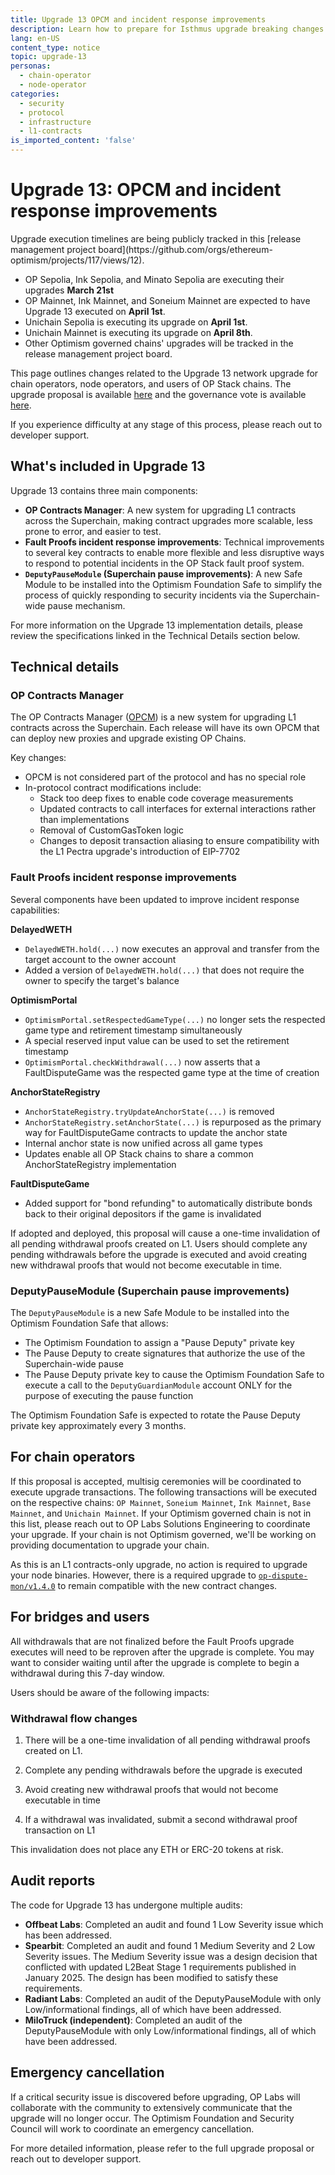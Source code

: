 ```yaml
---
title: Upgrade 13 OPCM and incident response improvements
description: Learn how to prepare for Isthmus upgrade breaking changes.
lang: en-US
content_type: notice
topic: upgrade-13
personas:
  - chain-operator
  - node-operator
categories:
  - security
  - protocol
  - infrastructure
  - l1-contracts
is_imported_content: 'false'
---
```



# Upgrade 13: OPCM and incident response improvements

<Callout type="info">
  Upgrade execution timelines are being publicly tracked in this [release management project board](https://github.com/orgs/ethereum-optimism/projects/117/views/12). 
  
  *   OP Sepolia, Ink Sepolia, and Minato Sepolia are executing their upgrades **March 21st**
  *   OP Mainnet, Ink Mainnet, and Soneium Mainnet are expected to have Upgrade 13 executed on **April 1st**. 
  *   Unichain Sepolia is executing its upgrade on **April 1st**.
  *   Unichain Mainnet is executing its upgrade on **April 8th**.
  *   Other Optimism governed chains' upgrades will be tracked in the release management project board.
</Callout>

This page outlines changes related to the Upgrade 13 network upgrade for chain operators, node operators, and users of OP Stack chains. The upgrade proposal is available [here](https://gov.optimism.io/t/upgrade-proposal-13-opcm-and-incident-response-improvements/9739) and the governance vote is available [here](https://vote.optimism.io/proposals/84511922734478887667300419900648701566511387783615524992018614345859900443455).

If you experience difficulty at any stage of this process, please reach out to developer support.

## What's included in Upgrade 13

Upgrade 13 contains three main components:

*   **OP Contracts Manager**: A new system for upgrading L1 contracts across the Superchain, making contract upgrades more scalable, less prone to error, and easier to test.
*   **Fault Proofs incident response improvements**: Technical improvements to several key contracts to enable more flexible and less disruptive ways to respond to potential incidents in the OP Stack fault proof system.
*   **`DeputyPauseModule` (Superchain pause improvements)**: A new Safe Module to be installed into the Optimism Foundation Safe to simplify the process of quickly responding to security incidents via the Superchain-wide pause mechanism.

For more information on the Upgrade 13 implementation details, please review the specifications linked in the Technical Details section below.

## Technical details

### OP Contracts Manager

The OP Contracts Manager ([OPCM](/stack/opcm)) is a new system for upgrading L1 contracts across the Superchain. Each release will have its own OPCM that can deploy new proxies and upgrade existing OP Chains.

Key changes:

*   OPCM is not considered part of the protocol and has no special role
*   In-protocol contract modifications include:
    *   Stack too deep fixes to enable code coverage measurements
    *   Updated contracts to call interfaces for external interactions rather than implementations
    *   Removal of CustomGasToken logic
    *   Changes to deposit transaction aliasing to ensure compatibility with the L1 Pectra upgrade's introduction of EIP-7702

### Fault Proofs incident response improvements

Several components have been updated to improve incident response capabilities:

**DelayedWETH**

*   `DelayedWETH.hold(...)` now executes an approval and transfer from the target account to the owner account
*   Added a version of `DelayedWETH.hold(...)` that does not require the owner to specify the target's balance

**OptimismPortal**

*   `OptimismPortal.setRespectedGameType(...)` no longer sets the respected game type and retirement timestamp simultaneously
*   A special reserved input value can be used to set the retirement timestamp
*   `OptimismPortal.checkWithdrawal(...)` now asserts that a FaultDisputeGame was the respected game type at the time of creation

**AnchorStateRegistry**

*   `AnchorStateRegistry.tryUpdateAnchorState(...)` is removed
*   `AnchorStateRegistry.setAnchorState(...)` is repurposed as the primary way for FaultDisputeGame contracts to update the anchor state
*   Internal anchor state is now unified across all game types
*   Updates enable all OP Stack chains to share a common AnchorStateRegistry implementation

**FaultDisputeGame**

*   Added support for "bond refunding" to automatically distribute bonds back to their original depositors if the game is invalidated

<Callout type="warning">
  If adopted and deployed, this proposal will cause a one-time invalidation of all pending withdrawal proofs created on L1. Users should complete any pending withdrawals before the upgrade is executed and avoid creating new withdrawal proofs that would not become executable in time.
</Callout>

### DeputyPauseModule (Superchain pause improvements)

The `DeputyPauseModule` is a new Safe Module to be installed into the Optimism Foundation Safe that allows:

*   The Optimism Foundation to assign a "Pause Deputy" private key
*   The Pause Deputy to create signatures that authorize the use of the Superchain-wide pause
*   The Pause Deputy private key to cause the Optimism Foundation Safe to execute a call to the `DeputyGuardianModule` account ONLY for the purpose of executing the pause function

The Optimism Foundation Safe is expected to rotate the Pause Deputy private key approximately every 3 months.

## For chain operators

If this proposal is accepted, multisig ceremonies will be coordinated to execute upgrade transactions. The following transactions will be executed on the respective chains: `OP Mainnet`, `Soneium Mainnet`, `Ink Mainnet`, `Base Mainnet`, and `Unichain Mainnet`. If your Optimism governed chain is not in this list, please reach out to OP Labs Solutions Engineering to coordinate your upgrade. If your chain is not Optimism governed, we'll be working on providing documentation to upgrade your chain.

As this is an L1 contracts-only upgrade, no action is required to upgrade your node binaries. However, there is a required upgrade to [`op-dispute-mon/v1.4.0`](https://github.com/ethereum-optimism/optimism/releases/tag/op-dispute-mon%2Fv1.4.0) to remain compatible with the new contract changes.

## For bridges and users

<Callout type="warning">
  All withdrawals that are not finalized before the Fault Proofs upgrade executes will need to be reproven after the upgrade is complete. You may want to consider waiting until after the upgrade is complete to begin a withdrawal during this 7-day window.
</Callout>

Users should be aware of the following impacts:

### Withdrawal flow changes

1.  There will be a one-time invalidation of all pending withdrawal proofs created on L1.

2.  Complete any pending withdrawals before the upgrade is executed

3.  Avoid creating new withdrawal proofs that would not become executable in time

4.  If a withdrawal was invalidated, submit a second withdrawal proof transaction on L1

This invalidation does not place any ETH or ERC-20 tokens at risk.

## Audit reports

The code for Upgrade 13 has undergone multiple audits:

*   **Offbeat Labs**: Completed an audit and found 1 Low Severity issue which has been addressed.
*   **Spearbit**: Completed an audit and found 1 Medium Severity and 2 Low Severity issues. The Medium Severity issue was a design decision that conflicted with updated L2Beat Stage 1 requirements published in January 2025. The design has been modified to satisfy these requirements.
*   **Radiant Labs**: Completed an audit of the DeputyPauseModule with only Low/informational findings, all of which have been addressed.
*   **MiloTruck (independent)**: Completed an audit of the DeputyPauseModule with only Low/informational findings, all of which have been addressed.

## Emergency cancellation

If a critical security issue is discovered before upgrading, OP Labs will collaborate with the community to extensively communicate that the upgrade will no longer occur. The Optimism Foundation and Security Council will work to coordinate an emergency cancellation.

For more detailed information, please refer to the full upgrade proposal or reach out to developer support.
